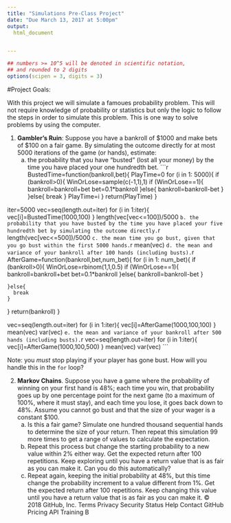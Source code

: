 ```yaml
---
title: "Simulations Pre-Class Project"
date: "Due March 13, 2017 at 5:00pm"
output:
  html_document


---
```


<style type="text/css">
.table {

    width: 80%;
    margin-left:10%; 
    margin-right:10%;
}
</style>
```r
## numbers >= 10^5 will be denoted in scientific notation,
## and rounded to 2 digits
options(scipen = 3, digits = 3)
```




#Project Goals:


With this project we will simulate a famoues probability problem. This will not require knowledge of probability or statistics but only the logic to follow the steps in order to simulate this problem. This is one way to solve problems by using the computer. 

 1. **Gambler's Ruin**: Suppose you have a bankroll of $1000 and make bets of $100 on a fair game. By simulating the outcome directly for at most 5000 iterations of the game (or hands), estimate:
    a. the probability that you have "busted" (lost all your money) by the time you have placed your one hundredth bet. 
    ```r
    BustedTime=function(bankroll,bet){
  PlayTime=0
  for (i in 1: 5000){
    if (bankroll>0){
      WinOrLose=sample(c(-1,1),1)
      if (WinOrLose==1){
        bankroll=bankroll+bet
        bet=0.1*bankroll
      }else{
        bankroll=bankroll-bet
      }
     }else{
      break
     }
    PlayTime=i
  }
  return(PlayTime)
}


iter=5000
vec=seq(length.out=iter)
for (i in 1:iter){
  vec[i]=BustedTime(1000,100)
}
length(vec[vec<=100])/5000
    ```
    b. the probability that you have busted by the time you have placed your five hundredth bet by simulating the outcome directly. 
    ```r
    length(vec[vec<=500])/5000
    ```
    c. the mean time you go bust, given that you go bust within the first 5000 hands.
    ```r
    mean(vec)
    ```
    d. the mean and variance of your bankroll after 100 hands (including busts).
    ```r
    AfterGame=function(bankroll,bet,num_bet){
  for (i in 1: num_bet){
    if (bankroll>0){
      WinOrLose=rbinom(1,1,0.5)
      if (WinOrLose==1){
        bankroll=bankroll+bet
        bet=0.1*bankroll
      }else{
        bankroll=bankroll-bet
      }
      
    }else{
      break
    }
  }
  return(bankroll)
}

vec=seq(length.out=iter)
for (i in 1:iter){
  vec[i]=AfterGame(1000,100,100)
}
mean(vec)
var(vec)
    ```
    e. the mean and variance of your bankroll after 500 hands (including busts).
    ```r
    vec=seq(length.out=iter)
for (i in 1:iter){
  vec[i]=AfterGame(1000,100,500)
}
mean(vec)
var(vec)
    ```
 
Note: you *must* stop playing if your player has gone bust. How will you handle this in the `for` loop?

2. **Markov Chains**. Suppose you have a game where the probability of winning on your first hand is 48%; each time you win, that probability goes up by one percentage point for the next game (to a maximum of 100%, where it must stay), and each time you lose, it goes back down to 48%. Assume you cannot go bust and that the size of your wager is a constant $100.
    a. Is this a fair game? Simulate one hundred thousand sequential hands to determine the size of your return. Then repeat this simulation 99 more times to get a range of values to calculate the expectation.
    b. Repeat this process but change the starting probability to a new value within 2% either way. Get the expected return after 100 repetitions. Keep exploring until you have a return value that is as fair as you can make it. Can you do this automatically?
    c. Repeat again, keeping the initial probability at 48%, but this time change the probability increment to a value different from 1%. Get the expected return after 100 repetitions. Keep changing this value until you have a return value that is as fair as you can make it. 
© 2018 GitHub, Inc.
Terms
Privacy
Security
Status
Help
Contact GitHub
Pricing
API
Training
B
